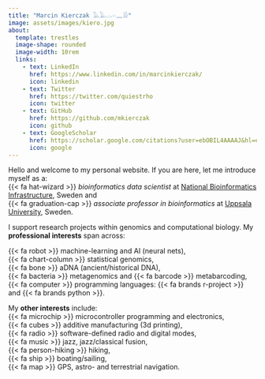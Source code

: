 ```yaml
---
title: "Marcin Kierczak 𓅓𓄿𓂋𓏏𓈖𓁎"
image: assets/images/kiero.jpg
about: 
  template: trestles
  image-shape: rounded
  image-width: 10rem
  links:
    - text: LinkedIn
      href: https://www.linkedin.com/in/marcinkierczak/
      icon: linkedin
    - text: Twitter
      href: https://twitter.com/quiestrho
      icon: twitter
    - text: GitHub
      href: https://github.com/mkierczak
      icon: github
    - text: GoogleScholar
      href: https://scholar.google.com/citations?user=ebOBIL4AAAAJ&hl=en
      icon: google
---
```


Hello and welcome to my personal website. If you are here, let me introduce myself as a:\
{{< fa hat-wizard >}} *bioinformatics data scientist* at [National Bioinformatics Infrastructure](https://nbis.se), Sweden and\
{{< fa graduation-cap >}} *associate professor in bioinformatics* at [Uppsala University](https://www.uu.se), Sweden.

I support research projects within genomics and computational biology. My **professional interests** span across: 

{{< fa robot >}} machine-learning and AI (neural nets),\
{{< fa chart-column >}} statistical genomics,\
{{< fa bone >}} aDNA (ancient/historical DNA),\
{{< fa bacteria >}} metagenomics and {{< fa barcode >}} metabarcoding,\
{{< fa computer >}} programming languages: {{< fa brands r-project >}} and {{< fa brands python >}}.

My **other interests** include:\
{{< fa microchip >}} microcontroller programming and electronics,\
{{< fa cubes >}} additive manufacturing (3d printing),\
{{< fa radio >}} software-defined radio and digital modes,\
{{< fa music >}} jazz, jazz/classical fusion,\
{{< fa person-hiking >}} hiking,\
{{< fa ship >}} boating/sailing,\
{{< fa map >}} GPS, astro- and terrestrial navigation.
